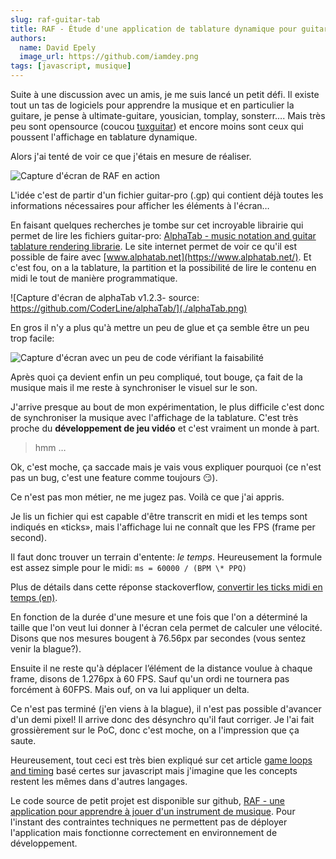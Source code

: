 ```yaml
---
slug: raf-guitar-tab
title: RAF - Étude d'une application de tablature dynamique pour guitare
authors:
  name: David Epely
  image_url: https://github.com/iamdey.png
tags: [javascript, musique]
---
```



Suite à une discussion avec un amis, je me suis lancé un petit défi. Il existe
tout un tas de logiciels pour apprendre la musique et en particulier la guitare,
je pense à ultimate-guitare, yousician, tomplay, sonsterr…. Mais très peu sont
opensource (coucou [tuxguitar](https://www.tuxguitar.app/)) et encore moins sont
ceux qui poussent l'affichage en tablature dynamique.

Alors j'ai tenté de voir ce que j'étais en mesure de réaliser.

![Capture d'écran de RAF en action](./raf-in-action.png)

L'idée c'est de partir d'un fichier guitar-pro (.gp) qui contient déjà toutes
les informations nécessaires pour afficher les éléments à l'écran…

<!-- truncate -->

En faisant quelques recherches je tombe sur cet incroyable librairie qui permet
de lire les fichiers guitar-pro:
[AlphaTab - music notation and guitar tablature rendering librarie](https://github.com/coderline/alphaTab).
Le site internet permet de voir ce qu'il est possible de faire avec
[www.alphatab.net](https://www.alphatab.net/). Et c'est fou, on a la tablature,
la partition et la possibilité de lire le contenu en midi le tout de manière
programmatique.

![Capture d'écran de alphaTab v1.2.3- source: https://github.com/CoderLine/alphaTab/](./alphaTab.png)

En gros il n'y a plus qu'à mettre un peu de glue et ça semble être un peu trop
facile:

![Capture d'écran avec un peu de code vérifiant la faisabilité](./poc.png)

Après quoi ça devient enfin un peu compliqué, tout bouge, ça fait de la musique
mais il me reste à synchroniser le visuel sur le son.

<ReactPlayer
  controls
  url={pocAnimatedUrl}
  title="Vidéo montrant le test faisabilité de l'application, on voit le titre de la chanson, Killing In The Name de Rage against the machine ainsi qu'une tablature dynamique, des rectangles numérotés indiques sur quelles frettes de la guitare on doit appuyer et une ligne rouge verticale au milieu de l'écran indique quand on doit appuyer. Il n'y pas de son."
/>

J'arrive presque au bout de mon expérimentation, le plus difficile c'est donc de
synchroniser la musique avec l'affichage de la tablature. C'est très proche du
**développement de jeu vidéo** et c'est vraiment un monde à part.

<ReactPlayer
  controls
  url={previewUrl}
  title="Vidéo similaire à la précédente mais avec le morceau de musique joué en midi, la longueur des rectangles numérotés indique le temps que dure chaque note. On peut voir en bas à gauche la durée écoulée et à droite le nombre de FPS qui varie entre 19 et 60."
/>

> hmm …

Ok, c'est moche, ça saccade mais je vais vous expliquer pourquoi (ce n'est pas
un bug, c'est une feature comme toujours 😏).

Ce n'est pas mon métier, ne me jugez pas. Voilà ce que j'ai appris.

Je lis un fichier qui est capable d'être transcrit en midi et les temps sont
indiqués en «ticks», mais l'affichage lui ne connaît que les FPS (frame per
second).

Il faut donc trouver un terrain d'entente: _le temps_. Heureusement la formule
est assez simple pour le midi: `ms = 60000 / (BPM \* PPQ)`

Plus de détails dans cette réponse stackoverflow,
[convertir les ticks midi en temps (en)](https://stackoverflow.com/questions/2038313/converting-midi-ticks-to-actual-playback-seconds).

En fonction de la durée d'une mesure et une fois que l'on a déterminé la taille
que l'on veut lui donner à l'écran cela permet de calculer une vélocité. Disons
que nos mesures bougent à 76.56px par secondes (vous sentez venir la blague?).

Ensuite il ne reste qu'à déplacer l’élément de la distance voulue à chaque
frame, disons de 1.276px à 60 FPS. Sauf qu'un ordi ne tournera pas forcément à
60FPS. Mais ouf, on va lui appliquer un delta.

Ce n'est pas terminé (j'en viens à la blague), il n'est pas possible d'avancer
d'un demi pixel! Il arrive donc des désynchro qu'il faut corriger. Je l'ai fait
grossièrement sur le PoC, donc c'est moche, on a l'impression que ça saute.

Heureusement, tout ceci est très bien expliqué sur cet article
[game loops and timing](http://isaacsukin.com/news/2015/01/detailed-explanation-javascript-game-loops-and-timing)
basé certes sur javascript mais j'imagine que les concepts restent les mêmes
dans d'autres langages.

Le code source de petit projet est disponible sur github,
[RAF - une application pour apprendre à jouer d'un instrument de musique](https://github.com/iamdey/raf).
Pour l'instant des contraintes techniques ne permettent pas de déployer
l'application mais fonctionne correctement en environnement de développement.
